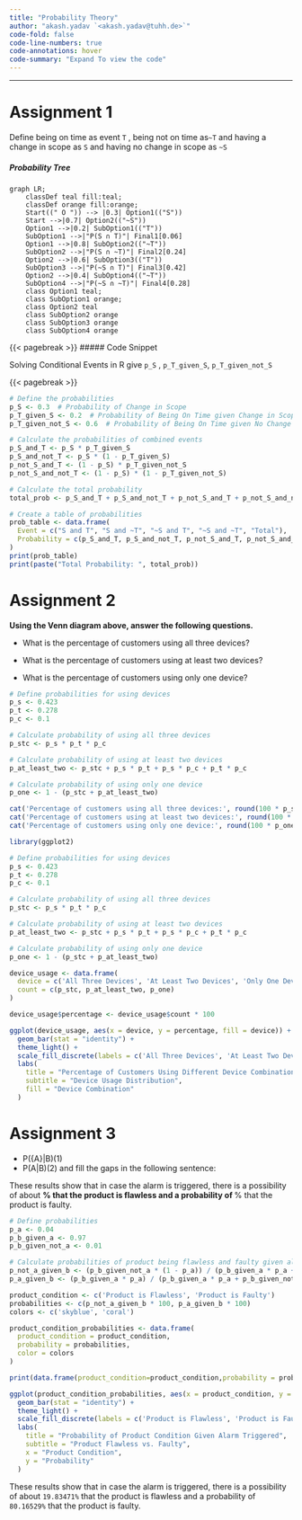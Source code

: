 ```yaml
---
title: "Probability Theory"
author: "akash.yadav `<akash.yadav@tuhh.de>`"
code-fold: false 
code-line-numbers: true
code-annotations: hover
code-summary: "Expand To view the code"
---
```


------------------------------------------------------------------------

# Assignment 1

::: {.callout-important title="Problem"}
Define being on time as event `T` , being not on time as`~T` and having a change in scope as `S` and having no change in scope as `~S`
:::

##### Probability Tree

```mermaid
graph LR;
    classDef teal fill:teal;
    classDef orange fill:orange;
    Start((" O ")) --> |0.3| Option1(("S"))
    Start -->|0.7| Option2(("~S"))
    Option1 -->|0.2| SubOption1(("T"))
    SubOption1 -->|"P(S ∩ T)"| Final1[0.06]
    Option1 -->|0.8| SubOption2(("~T"))
    SubOption2 -->|"P(S ∩ ~T)"| Final2[0.24]
    Option2 -->|0.6| SubOption3(("T"))
    SubOption3 -->|"P(~S ∩ T)"| Final3[0.42]
    Option2 -->|0.4| SubOption4(("~T"))
    SubOption4 -->|"P(~S ∩ ~T)"| Final4[0.28]
    class Option1 teal;
    class SubOption1 orange;
    class Option2 teal
    class SubOption2 orange
    class SubOption3 orange
    class SubOption4 orange
```

{{< pagebreak >}}
##### Code Snippet

::: {.callout-tip title="code in R "}
Solving Conditional Events in R give `p_S` , `p_T_given_S`, `p_T_given_not_S`
:::

{{< pagebreak >}}


```r
# Define the probabilities
p_S <- 0.3  # Probability of Change in Scope
p_T_given_S <- 0.2  # Probability of Being On Time given Change in Scope
p_T_given_not_S <- 0.6  # Probability of Being On Time given No Change in Scope

# Calculate the probabilities of combined events
p_S_and_T <- p_S * p_T_given_S
p_S_and_not_T <- p_S * (1 - p_T_given_S)
p_not_S_and_T <- (1 - p_S) * p_T_given_not_S
p_not_S_and_not_T <- (1 - p_S) * (1 - p_T_given_not_S)

# Calculate the total probability
total_prob <- p_S_and_T + p_S_and_not_T + p_not_S_and_T + p_not_S_and_not_T

# Create a table of probabilities
prob_table <- data.frame(
  Event = c("S and T", "S and ~T", "~S and T", "~S and ~T", "Total"),
  Probability = c(p_S_and_T, p_S_and_not_T, p_not_S_and_T, p_not_S_and_not_T, total_prob)
)
print(prob_table)
print(paste("Total Probability: ", total_prob))
```


# Assignment 2

:::{.callout-important title="Problem"}
**Using the Venn diagram above, answer the following questions.**

- What is the percentage of customers using all three devices?

- What is the percentage of customers using at least two devices?

- What is the percentage of customers using only one device?
:::


```r
# Define probabilities for using devices
p_s <- 0.423
p_t <- 0.278
p_c <- 0.1

# Calculate probability of using all three devices
p_stc <- p_s * p_t * p_c

# Calculate probability of using at least two devices
p_at_least_two <- p_stc + p_s * p_t + p_s * p_c + p_t * p_c

# Calculate probability of using only one device
p_one <- 1 - (p_stc + p_at_least_two)

cat('Percentage of customers using all three devices:', round(100 * p_stc, 2), '%\n')
cat('Percentage of customers using at least two devices:', round(100 * p_at_least_two, 2), '%\n')
cat('Percentage of customers using only one device:', round(100 * p_one, 2), '%\n')

```



```r
library(ggplot2)

# Define probabilities for using devices
p_s <- 0.423
p_t <- 0.278
p_c <- 0.1

# Calculate probability of using all three devices
p_stc <- p_s * p_t * p_c

# Calculate probability of using at least two devices
p_at_least_two <- p_stc + p_s * p_t + p_s * p_c + p_t * p_c

# Calculate probability of using only one device
p_one <- 1 - (p_stc + p_at_least_two)

device_usage <- data.frame(
  device = c('All Three Devices', 'At Least Two Devices', 'Only One Device'),
  count = c(p_stc, p_at_least_two, p_one)
)

device_usage$percentage <- device_usage$count * 100

ggplot(device_usage, aes(x = device, y = percentage, fill = device)) +
  geom_bar(stat = "identity") +
  theme_light() +
  scale_fill_discrete(labels = c('All Three Devices', 'At Least Two Devices', 'Only One Device')) +
  labs(
    title = "Percentage of Customers Using Different Device Combinations",
    subtitle = "Device Usage Distribution",
    fill = "Device Combination"
  )

```


# Assignment 3

:::{.callout-important title="Problem"}
- P(\bar{A}|B)(1)
- P(A|B)(2)
and fill the gaps in the following sentence:

These results show that in case the alarm is triggered, there is a possibility of about __% that the product is flawless and a probability of __% that the product is faulty.
:::

```r
# Define probabilities
p_a <- 0.04
p_b_given_a <- 0.97
p_b_given_not_a <- 0.01

# Calculate probabilities of product being flawless and faulty given alarm triggered
p_not_a_given_b <- (p_b_given_not_a * (1 - p_a)) / (p_b_given_a * p_a + p_b_given_not_a * (1 - p_a))
p_a_given_b <- (p_b_given_a * p_a) / (p_b_given_a * p_a + p_b_given_not_a * (1 - p_a))

product_condition <- c('Product is Flawless', 'Product is Faulty')
probabilities <- c(p_not_a_given_b * 100, p_a_given_b * 100)
colors <- c('skyblue', 'coral')

product_condition_probabilities <- data.frame(
  product_condition = product_condition,
  probability = probabilities,
  color = colors
)

print(data.frame(product_condition=product_condition,probability = probabilities))

ggplot(product_condition_probabilities, aes(x = product_condition, y = probability, fill = color)) +
  geom_bar(stat = "identity") +
  theme_light() +
  scale_fill_discrete(labels = c('Product is Flawless', 'Product is Faulty')) +
  labs(
    title = "Probability of Product Condition Given Alarm Triggered",
    subtitle = "Product Flawless vs. Faulty",
    x = "Product Condition",
    y = "Probability"
  )
```

:::{.callout-tip title="Solution"}
These results show that in case the alarm is triggered, there is a possibility of about `19.83471%` that the product is flawless and a probability of `80.16529%` that the product is faulty.
:::